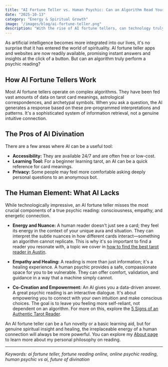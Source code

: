 ```yaml
---
title: "AI Fortune Teller vs. Human Psychic: Can an Algorithm Read Your Future?"
date: "2025-10-13"
category: "Energy & Spiritual Growth"
image: "/images/blog/ai-fortune-teller.png"
description: "With the rise of AI fortune tellers, can technology truly replicate the intuitive experience of a human psychic? An Austin tarot reader explores the pros, cons, and the future of divination."
---
```


As artificial intelligence becomes more integrated into our lives, it's no surprise that it has entered the world of spirituality. AI fortune teller apps and websites are now readily available, promising instant answers and insights at the click of a button. But can an algorithm truly perform a psychic reading?

## How AI Fortune Tellers Work

Most AI fortune tellers operate on complex algorithms. They have been fed vast amounts of data on tarot card meanings, astrological correspondences, and archetypal symbols. When you ask a question, the AI generates a response based on these pre-programmed interpretations and patterns. It's a sophisticated system of information retrieval, not a genuine intuitive connection.

## The Pros of AI Divination

There are a few areas where AI can be a useful tool:

- **Accessibility:** They are available 24/7 and are often free or low-cost.
- **Learning Tool:** For a beginner learning tarot, an AI can be a quick reference for card meanings.
- **Privacy:** Some people may feel more comfortable asking deeply personal questions to an anonymous bot.

## The Human Element: What AI Lacks

While technologically impressive, an AI fortune teller misses the most crucial components of a true psychic reading: consciousness, empathy, and energetic connection.

- **Energy and Nuance:** A human reader doesn't just see a card; they feel its energy in the context of your unique aura and situation. They can interpret the subtle nuances in how different cards interact—something an algorithm cannot replicate. This is why it's so important to find a reader you resonate with, a topic we cover in [how to find the best tarot reader in Austin](/blog/how-to-find-the-best-tarot-reader-in-austin).

- **Empathy and Healing:** A reading is more than just information; it's a healing experience. A human psychic provides a safe, compassionate space for you to be vulnerable. They can offer comfort, validation, and guidance in a way that a machine simply cannot.

- **Co-Creation and Empowerment:** An AI gives you a data-driven answer. A great psychic reading is an interactive dialogue. It's about empowering you to connect with your own intuition and make conscious choices. The goal is to leave you feeling more self-reliant, not dependent on an algorithm. For more on this, explore the [5 Signs of an Authentic Tarot Reader](/blog/5-signs-of-an-authentic-tarot-reader).

An AI fortune teller can be a fun novelty or a basic learning aid, but for genuine spiritual insight and healing, the irreplaceable energy of a human connection will always be more powerful. You can explore my [About page](/about) to learn more about my personal philosophy on reading.

---
*Keywords: ai fortune teller, fortune reading online, online psychic reading, human psychic vs ai, future of divination*